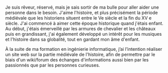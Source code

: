 Je suis rêveur, réservé, mais je sais sortir de ma bulle pour aller aider une personne dans le besoin.
J'aime l'histoire, et plus précisément la période médiévale que les historiens situent entre le Ve siècle et la fin du XV e siècle.
J'ai commencé à aimer cette époque historique quand j'étais enfant. Au début, j'étais émerveillé par les armures de chevalier et les châteaux puis en grandissant, j'ai également développé un intérêt pour les musiques et l'histoire dans sa globalité, tout en gardant mon âme d'enfant. 

À la suite de ma formation en ingénierie informatique, j’ai l’intention réaliser un site web sur la partie médiévale de l'histoire, afin de permettre par le biais d'un wiki/forum des échanges d'informations aussi bien par les passionnés que par les personnes curieuses.